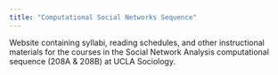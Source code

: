 ```yaml
---
title: "Computational Social Networks Sequence"
---
```


Website containing syllabi, reading schedules, and other instructional materials for the courses in the Social Network Analysis computational sequence (208A & 208B) at UCLA Sociology.

